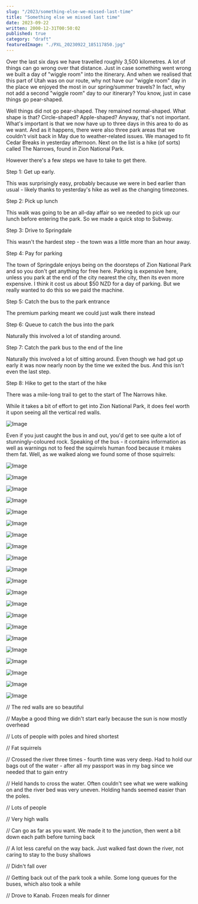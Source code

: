 ```yaml
---
slug: "/2023/something-else-we-missed-last-time"
title: "Something else we missed last time"
date: 2023-09-22
written: 2000-12-31T00:50:02
published: true
category: "draft"
featuredImage: "./PXL_20230922_185117850.jpg"
---
```


Over the last six days we have travelled roughly 3,500 kilometres. A lot of things can go wrong over that distance. Just in case something went wrong we built a day of "wiggle room" into the itinerary. And when we realised that this part of Utah was on our route, why not have our "wiggle room" day in the place we enjoyed the most in our spring/summer travels? In fact, why not add a second "wiggle room" day to our itinerary? You know, just in case things go pear-shaped.

Well things did not go pear-shaped. They remained normal-shaped. What shape is that? Circle-shaped? Apple-shaped? Anyway, that's not important. What's important is that we now have up to three days in this area to do as we want. And as it happens, there were also three park areas that we couldn't visit back in May due to weather-related issues. We managed to fit Cedar Breaks in yesterday afternoon. Next on the list is a hike (of sorts) called The Narrows, found in Zion National Park.

However there's a few steps we have to take to get there.

Step 1: Get up early.

This was surprisingly easy, probably because we were in bed earlier than usual - likely thanks to yesterday's hike as well as the changing timezones.

Step 2: Pick up lunch

This walk was going to be an all-day affair so we needed to pick up our lunch before entering the park. So we made a quick stop to Subway.

Step 3: Drive to Springdale

This wasn't the hardest step - the town was a little more than an hour away.

Step 4: Pay for parking

The town of Springdale enjoys being on the doorsteps of Zion National Park and so you don't get anything for free here. Parking is expensive here, unless you park at the end of the city nearest the city, then its even more expensive. I think it cost us about $50 NZD for a day of parking. But we really wanted to do this so we paid the machine.

Step 5: Catch the bus to the park entrance

The premium parking meant we could just walk there instead

Step 6: Queue to catch the bus into the park

Naturally this involved a lot of standing around.

Step 7: Catch the park bus to the end of the line

Naturally this involved a lot of sitting around. Even though we had got up early it was now nearly noon by the time we exited the bus. And this isn't even the last step.

Step 8: Hike to get to the start of the hike

There was a mile-long trail to get to the start of The Narrows hike.

While it takes a bit of effort to get into Zion National Park, it does feel worth it upon seeing all the vertical red walls.

![Image](PXL_20230922_174420216.jpg)

Even if you just caught the bus in and out, you'd get to see quite a lot of stunningly-coloured rock. Speaking of the bus - it contains information as well as warnings not to feed the squirrels human food because it makes them fat. Well, as we walked along we found some of those squirrels:

![Image](PXL_20230922_175125825.jpg)

![Image](PXL_20230922_180026087.jpg)

![Image](PXL_20230922_181140895.jpg)

![Image](PXL_20230922_181248685.jpg)

![Image](PXL_20230922_181405593.jpg)

![Image](PXL_20230922_182533226.jpg)

![Image](PXL_20230922_182707978.jpg)

![Image](PXL_20230922_185117850.jpg)

![Image](PXL_20230922_191018386.jpg)

![Image](PXL_20230922_193018355.jpg)

![Image](PXL_20230922_193731190.jpg)

![Image](PXL_20230922_194608340.jpg)

![Image](PXL_20230922_200905332.jpg)

![Image](PXL_20230922_200942870.jpg)

![Image](PXL_20230922_201531918.jpg)

![Image](PXL_20230922_202327316.jpg)

![Image](PXL_20230922_202653497.jpg)

![Image](PXL_20230922_203307902.jpg)

![Image](PXL_20230922_211134402.jpg)

![Image](PXL_20230922_213140273.jpg)

![Image](PXL_20230923_002102118.jpg)

// The red walls are so beautiful

// Maybe a good thing we didn't start early because the sun is now mostly overhead

// Lots of people with poles and hired shortest

// Fat squirrels

// Crossed the river three times - fourth time was very deep. Had to hold our bags out of the water - after all my passport was in my bag since we needed that to gain entry

// Held hands to cross the water. Often couldn't see what we were walking on and the river bed was very uneven. Holding hands seemed easier than the poles.

// Lots of people

// Very high walls

// Can go as far as you want. We made it to the junction, then went a bit down each path before turning back

// A lot less careful on the way back. Just walked fast down the river, not caring to stay to the busy shallows

// Didn't fall over

// Getting back out of the park took a while. Some long queues for the buses, which also took a while

// Drove to Kanab. Frozen meals for dinner
